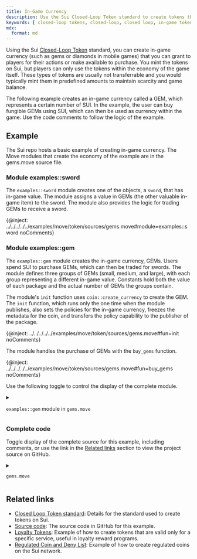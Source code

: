 ```yaml
---
title: In-Game Currency
description: Use the Sui Closed-Loop Token standard to create tokens that you can use as currency within a game application.
keywords: [ closed-loop tokens, closed-loop, closed loop, in-game tokens, in-game currency, game currency, token example, create a token, how to create token, sui token standards ]
mdx:
  format: md
---
```


Using the Sui [Closed-Loop Token](../../../standards/closed-loop-token.mdx) standard, you can create in-game currency (such as gems or diamonds in mobile games) that you can grant to players for their actions or make available to purchase. You mint the tokens on Sui, but players can only use the tokens within the economy of the game itself. These types of tokens are usually not transferrable and you would typically mint them in predefined amounts to maintain scarcity and game balance.

The following example creates an in-game currency called a GEM, which represents a certain number of SUI. In the example, the user can buy fungible GEMs using SUI, which can then be used as currency within the game. Use the code comments to follow the logic of the example.

## Example 

The Sui repo hosts a basic example of creating in-game currency. The Move modules that create the economy of the example are in the gems.move source file.

### Module examples::sword

The `examples::sword` module creates one of the objects, a `sword`, that has in-game value. The module assigns a value in GEMs (the other valuable in-game item) to the sword. The module also provides the logic for trading GEMs to receive a sword. 

{@inject: ../../../../../examples/move/token/sources/gems.move#module=examples::sword noComments}

### Module examples::gem

The `examples::gem` module creates the in-game currency, GEMs. Users spend SUI to purchase GEMs, which can then be traded for swords. The module defines three groups of GEMs (small, medium, and large), with each group representing a different in-game value. Constants hold both the value of each package and the actual number of GEMs the groups contain. 

The module's `init` function uses `coin::create_currency` to create the GEM. The `init` function, which runs only the one time when the module publishes, also sets the policies for the in-game currency, freezes the metadata for the coin, and transfers the policy capability to the publisher of the package. 

{@inject: ../../../../../examples/move/token/sources/gems.move#fun=init noComments}

The module handles the purchase of GEMs with the `buy_gems` function. 

{@inject: ../../../../../examples/move/token/sources/gems.move#fun=buy_gems noComments}

Use the following toggle to control the display of the complete module. 

<details>

<summary>

`examples::gem` module in `gems.move`

</summary>

{@inject: ../../../../../examples/move/token/sources/gems.move#module=examples::gem noComments}

</details>

### Complete code 

Toggle display of the complete source for this example, including comments, or use the link in the [Related links](#related-links) section to view the project source on GitHub.

<details>

<summary>

`gems.move`

</summary>

{@inject: ../../../../../examples/move/token/sources/gems.move}

</details>

## Related links

- [Closed Loop Token standard](../../../standards/closed-loop-token.mdx): Details for the standard used to create tokens on Sui.
- [Source code](https://github.com/MystenLabs/sui/blob/main/examples/move/token/sources/gems.move): The source code in GitHub for this example.
- [Loyalty Tokens](./loyalty.mdx): Example of how to create tokens that are valid only for a specific service, useful in loyalty reward programs.
- [Regulated Coin and Deny List](./regulated.mdx): Example of how to create regulated coins on the Sui network.

